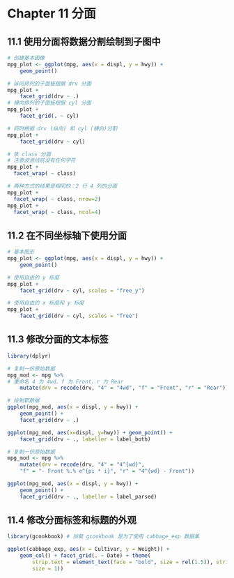 # Chapter 11 分面

## 11.1 使用分面将数据分割绘制到子图中
```r
# 创建基本图像
mpg_plot <- ggplot(mpg, aes(x = displ, y = hwy)) +
    geom_point()

# 纵向排列的子面板根据 drv 分面
mpg_plot +
    facet_grid(drv ~ .)
# 横向排列的子面板根据 cyl 分面
mpg_plot +
    facet_grid(. ~ cyl)

# 同时根据 drv (纵向) 和 cyl (横向)分割
mpg_plot +
    facet_grid(drv ~ cyl)

```
```r
# 依 class 分面
# 注意波浪线前没有任何字符
mpg_plot + 
  facet_wrap( ~ class)

```
```r
# 两种方式的结果是相同的：2 行 4 列的分面 
mpg_plot + 
  facet_wrap( ~ class, nrow=2) 
mpg_plot + 
  facet_wrap( ~ class, ncol=4)

```

## 11.2 在不同坐标轴下使用分面
```r
# 基本图形
mpg_plot <- ggplot(mpg, aes(x = displ, y = hwy)) +
    geom_point()

# 使用自由的 y 标度
mpg_plot +
    facet_grid(drv ~ cyl, scales = "free_y")

# 使用自由的 x 标度和 y 标度
mpg_plot +
    facet_grid(drv ~ cyl, scales = "free")

```

## 11.3 修改分面的文本标签
```r
library(dplyr)

# 复制一份原始数据
mpg_mod <- mpg %>%
# 重命名 4 为 4wd、f 为 Front、r 为 Rear 
    mutate(drv = recode(drv, "4" = "4wd", "f" = "Front", "r" = "Rear"))

# 绘制新数据
ggplot(mpg_mod, aes(x = displ, y = hwy)) +
    geom_point() +
    facet_grid(drv ~ .)

```
```r
ggplot(mpg_mod, aes(x=displ, y=hwy)) + geom_point() +
    facet_grid(drv ~ ., labeller = label_both)

```
```r
# 复制一份原始数据
mpg_mod <- mpg %>%
    mutate(drv = recode(drv, "4" = "4^{wd}",
    "f" = "- Front %.% e^{pi * i}", "r" = "4^{wd} - Front"))

ggplot(mpg_mod, aes(x = displ, y = hwy)) +
    geom_point() +
    facet_grid(drv ~ ., labeller = label_parsed)

```

## 11.4 修改分面标签和标题的外观
```r
library(gcookbook) # 加载 gcookbook 是为了使用 cabbage_exp 数据集

ggplot(cabbage_exp, aes(x = Cultivar, y = Weight)) +
    geom_col() + facet_grid(. ~ Date) + theme(
        strip.text = element_text(face = "bold", size = rel(1.5)), strip.background = element_rect(fill = "lightblue", colour = "black",
        size = 1))

```

